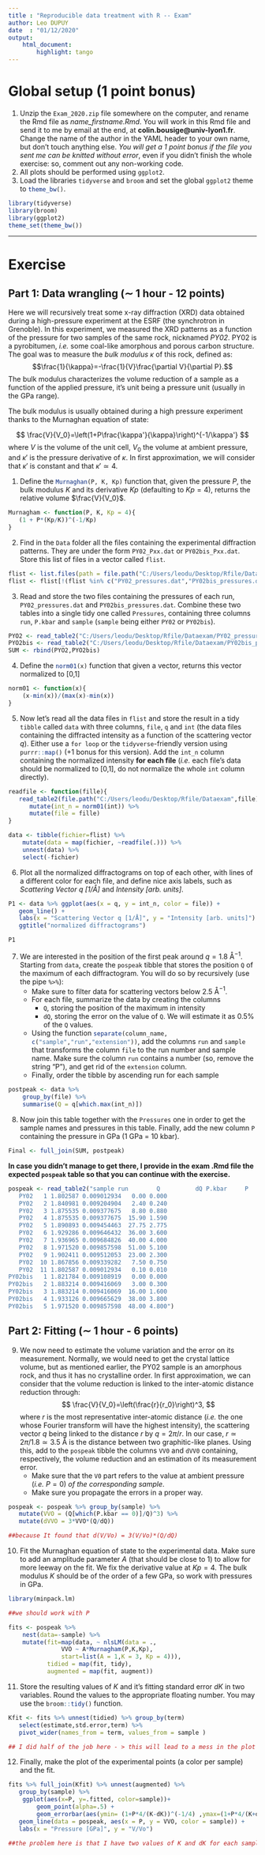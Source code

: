 ---
title : "Reproducible data treatment with R -- Exam"
author: Leo DUPUY
date  : "01/12/2020"
output: 
    html_document:
        highlight: tango
---

# Global setup (1 point bonus)

1. Unzip the `Exam_2020.zip` file somewhere on the computer, and rename the Rmd file as *name_firstname.Rmd*. You will work in this Rmd file and send it to me by email at the end, at **colin.bousige@univ-lyon1.fr**. Change the name of the author in the YAML header to your own name, but don't touch anything else. *You will get a 1 point bonus if the file you sent me can be knitted without error*, even if you didn't finish the whole exercise: so, comment out any non-working code.
2. All plots should be performed using `ggplot2`.
3. Load the libraries `tidyverse`{.R} and `broom` and set the global `ggplot2`{.R} theme to `theme_bw()`{.R}.

```{r, message=FALSE}

library(tidyverse)
library(broom)
library(ggplot2)
theme_set(theme_bw())

```

---

# Exercise

## Part 1: Data wrangling ($\sim$ 1 hour - 12 points)

Here we will recursively treat some x-ray diffraction (XRD) data obtained during a high-pressure experiment at the ESRF (the synchrotron in Grenoble). In this experiment, we measured the XRD patterns as a function of the pressure for two samples of the same rock, nicknamed *PY02*. PY02 is a pyrobitumen, *i.e.* some coal-like amorphous and porous carbon structure. The goal was to measure the *bulk modulus* $\kappa$ of this rock, defined as:
$$\frac{1}{\kappa}=-\frac{1}{V}\frac{\partial V}{\partial P}.$$
The bulk modulus characterizes the volume reduction of a sample as a function of the applied pressure, it's unit being a pressure unit (usually in the GPa range).

The bulk modulus is usually obtained during a high pressure experiment thanks to the Murnaghan equation of state:

$$
\frac{V}{V_0}=\left(1+P\frac{\kappa'}{\kappa}\right)^{-1/\kappa'}
$$
where $V$ is the volume of the unit cell, $V_0$ the volume at ambient pressure, and $\kappa'$ is the pressure derivative of $\kappa$. In first approximation, we will consider that $\kappa'$ is constant and that $\kappa'\simeq4$.

1. Define the `Murnaghan(P, K, Kp)`{.R} function that, given the pressure $P$, the bulk modulus $K$ and its derivative $Kp$ (defaulting to $Kp=4$), returns the relative volume $\frac{V}{V_0}$.

```{r}

Murnagham <- function(P, K, Kp = 4){
   (1 + P*(Kp/K))^(-1/Kp)
}

```

2. Find in the `Data`{.R} folder all the files containing the experimental diffraction patterns. They are under the form `PY02_Pxx.dat`{.R} or `PY02bis_Pxx.dat`{.R}. Store this list of files in a vector called `flist`{.R}.

```{r}
flist <- list.files(path = file.path("C:/Users/leodu/Desktop/Rfile/Dataexam"), pattern = ".dat")
flist <- flist[!(flist %in% c("PY02_pressures.dat","PY02bis_pressures.dat"))]

```

3. Read and store the two files containing the pressures of each run, `PY02_pressures.dat`{.R} and `PY02bis_pressures.dat`{.R}. Combine these two tables into a single tidy one called `Pressures`{.R}, containing three columns `run`{.R}, `P.kbar`{.R} and `sample`{.R} (`sample`{.R} being either `PY02` or `PY02bis`).

```{r}
PYO2 <- read_table2("C:/Users/leodu/Desktop/Rfile/Dataexam/PY02_pressures.dat") %>% mutate(sample = "PY02")
PYO2bis <- read_table2("C:/Users/leodu/Desktop/Rfile/Dataexam/PY02bis_pressures.dat") %>% mutate(sample = "PY02bis")
SUM <- rbind(PYO2,PYO2bis)

```

4. Define the `norm01(x)`{.R} function that given a vector, returns this vector normalized to [0,1]

```{r}
norm01 <- function(x){
    (x-min(x))/(max(x)-min(x))
}
```

5. Now let's read all the data files in `flist` and store the result in a tidy `tibble` called `data` with three columns, `file`, `q` and `int` (the data files containing the diffracted intensity as a function of the scattering vector $q$). Either use a `for loop` or the `tidyverse`-friendly version using `purrr::map()`{.R} (+1 bonus for this version). Add the `int_n` column containing the normalized intensity **for each file** (*i.e.* each file's data should be normalized to [0,1], do not normalize the whole `int` column directly).

```{r}
readfile <- function(fille){
   read_table2(file.path("C:/Users/leodu/Desktop/Rfile/Dataexam",fille), col_names = c("q","int")) %>%
      mutate(int_n = norm01(int)) %>%
      mutate(file = fille)
}

data <- tibble(fichier=flist) %>% 
    mutate(data = map(fichier, ~readfile(.))) %>%
    unnest(data) %>%
    select(-fichier)

```

6. Plot all the normalized diffractograms on top of each other, with lines of a different color for each file, and define nice axis labels, such as *Scattering Vector q [1/Å]* and *Intensity [arb. units]*.

```{r}
P1 <- data %>% ggplot(aes(x = q, y = int_n, color = file)) +
   geom_line() +
   labs(x = "Scattering Vector q [1/Å]", y = "Intensity [arb. units]") +
   ggtitle("normalized diffractograms")

P1
```

7. We are interested in the position of the first peak around $q=1.8$ Å$^{-1}$. Starting from `data`, create the `pospeak` tibble that stores the position `Q` of the maximum of each diffractogram. You will do so by recursively (use the pipe `%>%`):
    - Make sure to filter data for scattering vectors below 2.5 Å$^{-1}$. 
    - For each file, summarize the data by creating the columns
        - `Q`, storing the position of the maximum in intensity
        - `dQ`, storing the error on the value of `Q`. We will estimate it as 0.5% of the `Q` values.
    - Using the function `separate(column_name, c("sample","run","extension"))`{.R}, add the columns `run` and `sample` that transforms the column `file` to the run number and sample name. Make sure the column `run` contains a number (so, remove the string "P"), and get rid of the `extension` column.
    - Finally, order the tibble by ascending run for each sample

```{r}
postpeak <- data %>% 
    group_by(file) %>% 
    summarise(Q = q[which.max(int_n)])
```

8. Now join this table together with the `Pressures` one in order to get the sample names and pressures in this table. Finally, add the new column `P` containing the pressure in GPa (1 GPa = 10 kbar).

```{r}
Final <- full_join(SUM, postpeak)
```

**In case you didn't manage to get there, I provide in the exam .Rmd file the expected `pospeak` table so that you can continue with the exercise.**

```{r include=FALSE, warning=FALSE, message=FALSE}
pospeak <- read_table2("sample run        Q          dQ P.kbar     P
   PY02   1 1.802587 0.009012934   0.00 0.000
   PY02   2 1.840981 0.009204904   2.40 0.240
   PY02   3 1.875535 0.009377675   8.80 0.880
   PY02   4 1.875535 0.009377675  15.90 1.590
   PY02   5 1.890893 0.009454463  27.75 2.775
   PY02   6 1.929286 0.009646432  36.00 3.600
   PY02   7 1.936965 0.009684826  40.00 4.000
   PY02   8 1.971520 0.009857598  51.00 5.100
   PY02   9 1.902411 0.009512053  23.00 2.300
   PY02  10 1.867856 0.009339282   7.50 0.750
   PY02  11 1.802587 0.009012934   0.10 0.010
PY02bis   1 1.821784 0.009108919   0.00 0.000
PY02bis   2 1.883214 0.009416069   3.00 0.300
PY02bis   3 1.883214 0.009416069  16.00 1.600
PY02bis   4 1.933126 0.009665629  38.00 3.800
PY02bis   5 1.971520 0.009857598  48.00 4.800")
```


## Part 2: Fitting ($\sim$ 1 hour - 6 points)


9. We now need to estimate the volume variation and the error on its measurement. Normally, we would need to get the crystal lattice volume, but as mentioned earlier, the PY02 sample is an amorphous rock, and thus it has no crystalline order. In first approximation, we can consider that the volume reduction is linked to the inter-atomic distance reduction through:
$$
\frac{V}{V_0}=\left(\frac{r}{r_0}\right)^3,
$$
where $r$ is the most representative inter-atomic distance (*i.e.* the one whose Fourier transform will have the highest intensity), the scattering vector $q$ being linked to the distance $r$ by $q=2\pi/r$. In our case, $r \simeq 2\pi/1.8\simeq 3.5$ Å is the distance between two graphitic-like planes.
Using this, add to the `pospeak` tibble the columns `VV0` and `dVV0` containing, respectively, the volume reduction and an estimation of its measurement error. 
    - Make sure that the `V0` part refers to the value at ambient pressure (*i.e.* $P=0$) *of the corresponding sample*. 
    - Make sure you propagate the errors in a proper way.

```{r}
pospeak <- pospeak %>% group_by(sample) %>%
   mutate(VVO = (Q[which(P.kbar == 0)]/Q)^3) %>%
   mutate(dVVO = 3*VVO*(Q/dQ))

##because It found that d(V/Vo) = 3(V/Vo)*(Q/dQ)
```

10. Fit the Murnaghan equation of state to the experimental data. Make sure to add an amplitude parameter $A$ (that should be close to 1) to allow for more leeway on the fit. We fix the derivative value at $Kp=4$. The bulk modulus $K$ should be of the order of a few GPa, so work with pressures in GPa.

```{r}
library(minpack.lm)

##we should work with P

fits <- pospeak %>% 
    nest(data=-sample) %>% 
    mutate(fit=map(data, ~ nlsLM(data = .,
               VVO ~ A*Murnagham(P,K,Kp), 
               start=list(A = 1,K = 3, Kp = 4))),
           tidied = map(fit, tidy),
           augmented = map(fit, augment))

```

11. Store the resulting values of $K$ and it's fitting standard error $dK$ in two variables. Round the values to the appropriate floating number. You may use the `broom::tidy()`{.R} function.

```{r}
Kfit <- fits %>% unnest(tidied) %>% group_by(term)
   select(estimate,std.error,term) %>%
   pivot_wider(names_from = term, values_from = sample )

## I did half of the job here - > this will lead to a mess in the plot because I didnt well manage the data
```

12. Finally, make the plot of the experimental points (a color per sample) and the fit.

```{r}

fits %>% full_join(Kfit) %>% unnest(augmented) %>%
   group_by(sample) %>%
    ggplot(aes(x=P, y=.fitted, color=sample))+
        geom_point(alpha=.5) +
        geom_errorbar(aes(ymin= (1+P*4/(K-dK))^(-1/4) ,ymax=(1+P*4/(K+dK))^(-1/4)), width=.2) +
   geom_line(data = pospeak, aes(x = P, y = VVO, color = sample)) +
   labs(x = "Pressure [GPa]", y = "V/Vo")

##the problem here is that I have two values of K and dK for each sample, which lead to a mess in the graph...
```












